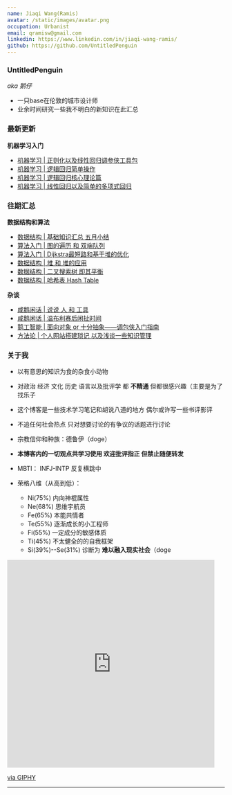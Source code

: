 ```yaml
---
name: Jiaqi Wang(Ramis)
avatar: /static/images/avatar.png
occupation: Urbanist
email: qramisw@gmail.com
linkedin: https://www.linkedin.com/in/jiaqi-wang-ramis/
github: https://github.com/UntitledPenguin
---
```


### UntitledPenguin 
*aka 鹅仔*
- 一只base在伦敦的城市设计师
- 业余时间研究一些我不明白的新知识在此汇总


### 最新更新

**机器学习入门**

- [机器学习 | 正则化以及线性回归调参侠工具包](https://upfactory.vercel.app/blog/W803-Regularization)
- [机器学习 | 逻辑回归简单操作](https://upfactory.vercel.app/blog/W801-LogsticinPython)
- [机器学习 | 逻辑回归核心理论篇](https://upfactory.vercel.app/blog/601-LogisticRegression)
- [机器学习 | 线性回归以及简单的多项式回归](https://upfactory.vercel.app/blog/W501-LinearRegression)

### 往期汇总

**数据结构和算法**

- [数据结构 | 基础知识汇总 五月小结](https://upfactory.vercel.app/blog/W401-DataStructureSummary)
- [算法入门 | 图的遍历 和 双端队列](https://upfactory.vercel.app/blog/W002-GraphSearchAlgorithms)
- [算法入门 | Dijkstra最短路和基于堆的优化](https://upfactory.vercel.app/blog/W003-Dijkstra)
- [数据结构 | 堆 和 堆的应用](https://upfactory.vercel.app/blog/W201-Heap-Application)
- [数据结构 | 二叉搜索树 即其平衡](https://upfactory.vercel.app/blog/W202-BST)
- [数据结构 | 哈希表 Hash Table](https://upfactory.vercel.app/blog/W301-HashTable)

**杂谈**

- [咸鹅闲话 | 说说 人 和 工具](https://upfactory.vercel.app/blog/W701-Technopoly)
- [咸鹅闲话 | 温布利赛后闲扯时间](https://upfactory.vercel.app/blog/W402-Wembley)
- [鹅工智能 | 面向对象 or 十分抽象——调包侠入门指南](https://upfactory.vercel.app/blog/W001-ObjectOriented)
- [方法论 | 个人网站搭建琐记 以及浅谈一些知识管理](https://upfactory.vercel.app/blog/W103-KnowledgeManagement)


### 关于我

- 以有意思的知识为食的杂食小动物 
- 对政治 经济 文化 历史 语言以及批评学 都 **不精通** 但都很感兴趣（主要是为了找乐子
- 这个博客是一些技术学习笔记和胡说八道的地方 偶尔或许写一些书评影评 
- 不追任何社会热点 只对想要讨论的有争议的话题进行讨论
- 宗教信仰和种族：德鲁伊（doge）
- **本博客内的一切观点共学习使用 欢迎批评指正 但禁止随便转发**

- MBTI： INFJ-INTP 反复横跳中
- 荣格八维（从高到低）：
    - Ni(75%) 内向神棍属性
    - Ne(68%) 思维宇航员
    - Fe(65%) 本能共情者
    - Te(55%) 逐渐成长的小工程师
    - Fi(55%) 一定成分的敏感体质
    - Ti(45%) 不太健全的的自我框架
    - Si(39%)--Se(31%) 诊断为 **难以融入现实社会**（doge  

<iframe src="https://giphy.com/embed/F4nBKBWxcWzcdMJX2W" width="480" height="480" style="" frameBorder="0" class="giphy-embed" allowFullScreen></iframe><p><a href="https://giphy.com/gifs/loop-box-idea-F4nBKBWxcWzcdMJX2W">via GIPHY</a></p>

---
